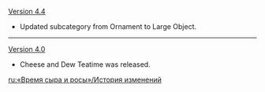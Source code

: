 {{Change History/Header}}
[[Version 4.4]]
* Updated subcategory from Ornament to Large Object.
----
[[Version 4.0]]
* Cheese and Dew Teatime was released.
<noinclude>
[[ru:«Время сыра и росы»/История изменений]]
</noinclude>